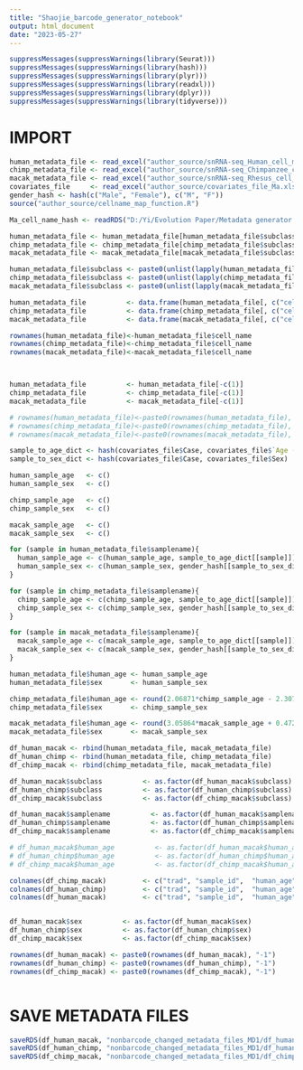 ```yaml
---
title: "Shaojie_barcode_generator_notebook"
output: html_document
date: "2023-05-27"
---
```


```r
suppressMessages(suppressWarnings(library(Seurat)))
suppressMessages(suppressWarnings(library(hash)))
suppressMessages(suppressWarnings(library(plyr)))
suppressMessages(suppressWarnings(library(readxl)))
suppressMessages(suppressWarnings(library(dplyr)))
suppressMessages(suppressWarnings(library(tidyverse)))
```

# IMPORT 

```r
human_metadata_file <- read_excel("author_source/snRNA-seq_Human_cell_meta.xlsx")
chimp_metadata_file <- read_excel("author_source/snRNA-seq_Chimpanzee_cell_meta.xlsx")
macak_metadata_file <- read_excel("author_source/snRNA-seq_Rhesus_cell_meta.xlsx")
covariates_file     <- read_excel("author_source/covariates_file_Ma.xlsx", skip = 1)
gender_hash <- hash(c("Male", "Female"), c("M", "F"))
source("author_source/cellname_map_function.R")
```

```r

Ma_cell_name_hash <- readRDS("D:/Yi/Evolution Paper/Metadata generator files/Ma et. al/Ma_cell_name_hash.rds")

human_metadata_file <- human_metadata_file[human_metadata_file$subclass %in% hash::keys(Ma_cell_name_hash),]
chimp_metadata_file <- chimp_metadata_file[chimp_metadata_file$subclass %in% hash::keys(Ma_cell_name_hash),]
macak_metadata_file <- macak_metadata_file[macak_metadata_file$subclass %in% hash::keys(Ma_cell_name_hash),]

human_metadata_file$subclass <- paste0(unlist(lapply(human_metadata_file$subclass, major_cells, Ma_cell_name_hash)), "_#human")
chimp_metadata_file$subclass <- paste0(unlist(lapply(chimp_metadata_file$subclass, major_cells, Ma_cell_name_hash)), "_#chimp")
macak_metadata_file$subclass <- paste0(unlist(lapply(macak_metadata_file$subclass, major_cells, Ma_cell_name_hash)), "_#macaque")

human_metadata_file          <- data.frame(human_metadata_file[, c("cell_name", "subclass", "samplename")])
chimp_metadata_file          <- data.frame(chimp_metadata_file[, c("cell_name", "subclass", "samplename")])
macak_metadata_file          <- data.frame(macak_metadata_file[, c("cell_name", "subclass", "samplename")])

rownames(human_metadata_file)<-human_metadata_file$cell_name
rownames(chimp_metadata_file)<-chimp_metadata_file$cell_name
rownames(macak_metadata_file)<-macak_metadata_file$cell_name



human_metadata_file          <- human_metadata_file[-c(1)]
chimp_metadata_file          <- chimp_metadata_file[-c(1)]
macak_metadata_file          <- macak_metadata_file[-c(1)]

# rownames(human_metadata_file)<-paste0(rownames(human_metadata_file), "H")
# rownames(chimp_metadata_file)<-paste0(rownames(chimp_metadata_file), "C")
# rownames(macak_metadata_file)<-paste0(rownames(macak_metadata_file), "M")

sample_to_age_dict <- hash(covariates_file$Case, covariates_file$`Age (Y)`)
sample_to_sex_dict <- hash(covariates_file$Case, covariates_file$Sex)

human_sample_age   <- c()
human_sample_sex   <- c()

chimp_sample_age   <- c()
chimp_sample_sex   <- c()

macak_sample_age   <- c()
macak_sample_sex   <- c()

for (sample in human_metadata_file$samplename){
  human_sample_age <- c(human_sample_age, sample_to_age_dict[[sample]])
  human_sample_sex <- c(human_sample_sex, gender_hash[[sample_to_sex_dict[[sample]]]])
}

for (sample in chimp_metadata_file$samplename){
  chimp_sample_age <- c(chimp_sample_age, sample_to_age_dict[[sample]])
  chimp_sample_sex <- c(chimp_sample_sex, gender_hash[[sample_to_sex_dict[[sample]]]])
}

for (sample in macak_metadata_file$samplename){
  macak_sample_age <- c(macak_sample_age, sample_to_age_dict[[sample]])
  macak_sample_sex <- c(macak_sample_sex, gender_hash[[sample_to_sex_dict[[sample]]]])
}

human_metadata_file$human_age <- human_sample_age
human_metadata_file$sex       <- human_sample_sex

chimp_metadata_file$human_age <- round(2.06871*chimp_sample_age - 2.30729, 1)
chimp_metadata_file$sex       <- chimp_sample_sex

macak_metadata_file$human_age <- round(3.05864*macak_sample_age + 0.47236, 1)
macak_metadata_file$sex       <- macak_sample_sex

```

```r
df_human_macak <- rbind(human_metadata_file, macak_metadata_file)
df_human_chimp <- rbind(human_metadata_file, chimp_metadata_file)
df_chimp_macak <- rbind(chimp_metadata_file, macak_metadata_file)

```


```r


df_human_macak$subclass          <- as.factor(df_human_macak$subclass)
df_human_chimp$subclass          <- as.factor(df_human_chimp$subclass)
df_chimp_macak$subclass          <- as.factor(df_chimp_macak$subclass)

df_human_macak$samplename          <- as.factor(df_human_macak$samplename)
df_human_chimp$samplename          <- as.factor(df_human_chimp$samplename)
df_chimp_macak$samplename          <- as.factor(df_chimp_macak$samplename)

# df_human_macak$human_age          <- as.factor(df_human_macak$human_age)
# df_human_chimp$human_age          <- as.factor(df_human_chimp$human_age)
# df_chimp_macak$human_age          <- as.factor(df_chimp_macak$human_age)

colnames(df_chimp_macak)         <- c("trad", "sample_id",  "human_age",  "sex")
colnames(df_human_chimp)         <- c("trad", "sample_id",  "human_age",  "sex")
colnames(df_human_macak)         <- c("trad", "sample_id",  "human_age",  "sex")


df_human_macak$sex          <- as.factor(df_human_macak$sex)
df_human_chimp$sex          <- as.factor(df_human_chimp$sex)
df_chimp_macak$sex          <- as.factor(df_chimp_macak$sex)

rownames(df_human_macak) <- paste0(rownames(df_human_macak), "-1")
rownames(df_human_chimp) <- paste0(rownames(df_human_chimp), "-1")
rownames(df_chimp_macak) <- paste0(rownames(df_chimp_macak), "-1")

```


```r

```


# SAVE METADATA FILES

```r
saveRDS(df_human_macak, "nonbarcode_changed_metadata_files_MD1/df_human_macak.rds")
saveRDS(df_human_chimp, "nonbarcode_changed_metadata_files_MD1/df_human_chimp.rds")
saveRDS(df_chimp_macak, "nonbarcode_changed_metadata_files_MD1/df_chimp_macak.rds")
```

